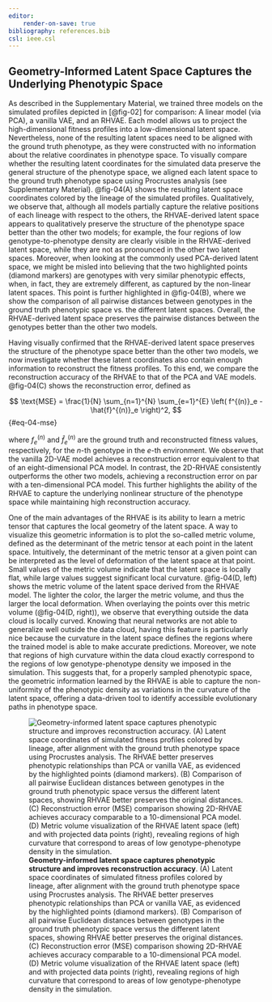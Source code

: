 ```yaml
---
editor:
    render-on-save: true
bibliography: references.bib
csl: ieee.csl
---
```


## Geometry-Informed Latent Space Captures the Underlying Phenotypic Space

As described in the Supplementary Material, we trained three models on the
simulated profiles depicted in [@fig-02] for comparison: A linear model (via
PCA), a vanilla VAE, and an RHVAE. Each model allows us to project the
high-dimensional fitness profiles into a low-dimensional latent space.
Nevertheless, none of the resulting latent spaces need to be aligned with the
ground truth phenotype, as they were constructed with no information about the
relative coordinates in phenotype space. To visually compare whether the
resulting latent coordinates for the simulated data preserve the general
structure of the phenotype space, we aligned each latent space to the ground
truth phenotype space using Procrustes analysis (see Supplementary Material).
@fig-04(A) shows the resulting latent space coordinates colored by the lineage
of the simulated profiles. Qualitatively, we observe that, although all models
partially capture the relative positions of each lineage with respect to the
others, the RHVAE-derived latent space appears to qualitatively preserve the
structure of the phenotype space better than the other two models; for example,
the four regions of low genotype-to-phenotype density are clearly visible in the
RHVAE-derived latent space, while they are not as pronounced in the other two
latent spaces. Moreover, when looking at the commonly used PCA-derived latent
space, we might be misled into believing that the two highlighted points
(diamond markers) are genotypes with very similar phenotypic effects, when, in
fact, they are extremely different, as captured by the non-linear latent spaces.
This point is further highlighted in @fig-04(B), where we show the comparison of
all pairwise distances between genotypes in the ground truth phenotypic space
vs. the different latent spaces. Overall, the RHVAE-derived latent space
preserves the pairwise distances between the genotypes better than the other two
models.

Having visually confirmed that the RHVAE-derived latent space preserves the
structure of the phenotype space better than the other two models, we now
investigate whether these latent coordinates also contain enough information to
reconstruct the fitness profiles. To this end, we compare the reconstruction
accuracy of the RHVAE to that of the PCA and VAE models. @fig-04(C) shows the
reconstruction error, defined as

$$
\text{MSE} = 
\frac{1}{N} 
\sum_{n=1}^{N} 
\sum_{e=1}^{E} 
\left( f^{(n)}_e - \hat{f}^{(n)}_e \right)^2,
$${#eq-04-mse}

where $f^{(n)}_e$ and $\hat{f}^{(n)}_e$ are the ground truth and reconstructed
fitness values, respectively, for the $n$-th genotype in the $e$-th environment.
We observe that the vanilla 2D-VAE model achieves a reconstruction error
equivalent to that of an eight-dimensional PCA model. In contrast, the 2D-RHVAE
consistently outperforms the other two models, achieving a reconstruction error
on par with a ten-dimensional PCA model. This further highlights the ability of
the RHVAE to capture the underlying nonlinear structure of the phenotype space
while maintaining high reconstruction accuracy.

One of the main advantages of the RHVAE is its ability to learn a metric tensor
that captures the local geometry of the latent space. A way to visualize this
geometric information is to plot the so-called metric volume, defined as the
determinant of the metric tensor at each point in the latent space. Intuitively,
the determinant of the metric tensor at a given point can be interpreted as the
level of deformation of the latent space at that point. Small values of the
metric volume indicate that the latent space is locally flat, while large values
suggest significant local curvature. @fig-04(D, left) shows the metric volume of
the latent space derived from the RHVAE model. The lighter the color, the larger
the metric volume, and thus the larger the local deformation. When overlaying
the points over this metric volume (@fig-04(D, right)), we observe that
everything outside the data cloud is locally curved. Knowing that neural
networks are not able to generalize well outside the data cloud, having this
feature is particularly nice because the curvature in the latent space defines
the regions where the trained model is able to make accurate predictions.
Moreover, we note that regions of high curvature within the data cloud exactly
correspond to the regions of low genotype-phenotype density we imposed in the
simulation. This suggests that, for a properly sampled phenotypic space, the
geometric information learned by the RHVAE is able to capture the non-uniformity
of the phenotypic density as variations in the curvature of the latent space,
offering a data-driven tool to identify accessible evolutionary paths in
phenotype space.

![**Geometry-informed latent space captures phenotypic structure and improves
reconstruction accuracy**. (A) Latent space coordinates of simulated fitness
profiles colored by lineage, after alignment with the ground truth phenotype
space using Procrustes analysis. The RHVAE better preserves phenotypic
relationships than PCA or vanilla VAE, as evidenced by the highlighted points
(diamond markers). (B) Comparison of all pairwise Euclidean distances between
genotypes in the ground truth phenotypic space versus the different latent
spaces, showing RHVAE better preserves the original distances. (C)
Reconstruction error (MSE) comparison showing 2D-RHVAE achieves accuracy
comparable to a 10-dimensional PCA model. (D) Metric volume visualization of the
RHVAE latent space (left) and with projected data points (right), revealing
regions of high curvature that correspond to areas of low genotype-phenotype
density in the simulation.](./fig/main/fig04_v04){#fig-04}